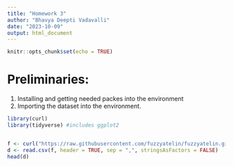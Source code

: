 ```yaml
---
title: "Homework 3"
author: "Bhavya Deepti Vadavalli"
date: "2023-10-09"
output: html_document
---
```


```r
knitr::opts_chunk$set(echo = TRUE)
```

# Preliminaries: 

1. Installing and getting needed packes into the environment 
2. Importing the dataset into the environment. 

```r
library(curl)
library(tidyverse) #includes ggplot2


f <- curl("https://raw.githubusercontent.com/fuzzyatelin/fuzzyatelin.github.io/master/AN588_Fall23/zombies.csv") #importing the zombies dataset from Chris' github
d <- read.csv(f, header = TRUE, sep = ",", stringsAsFactors = FALSE)
head(d)
```